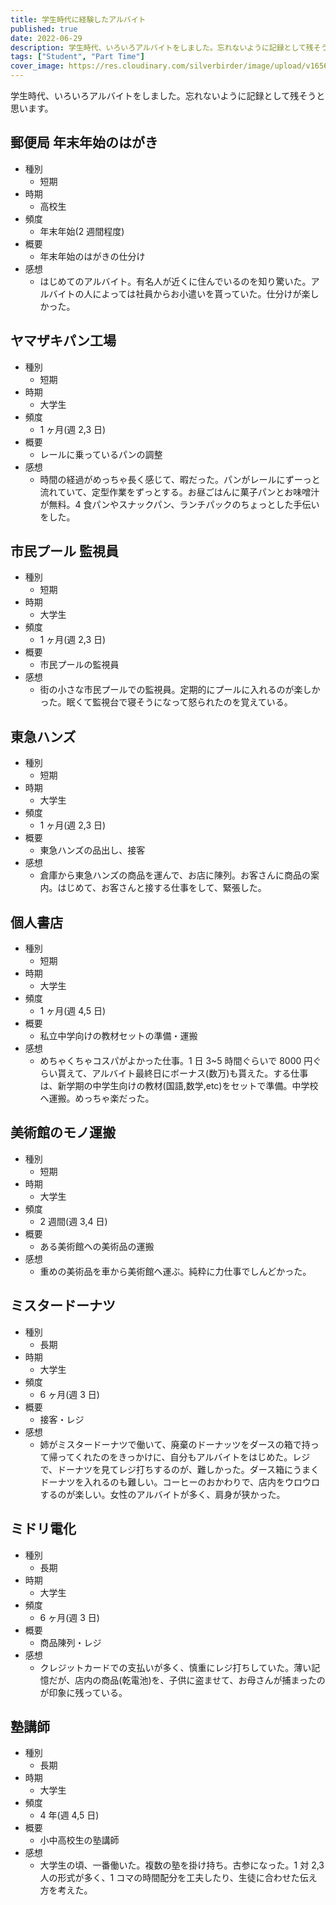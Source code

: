 ```yaml
---
title: 学生時代に経験したアルバイト
published: true
date: 2022-06-29
description: 学生時代、いろいろアルバイトをしました。忘れないように記録として残そうと思います。
tags: ["Student", "Part Time"]
cover_image: https://res.cloudinary.com/silverbirder/image/upload/v1656419743/silver-birder.github.io/blog/lukas-blazek-UAvYasdkzq8-unsplash.jpg
---
```


学生時代、いろいろアルバイトをしました。忘れないように記録として残そうと思います。

## 郵便局 年末年始のはがき

- 種別
  - 短期
- 時期
  - 高校生
- 頻度
  - 年末年始(2 週間程度)
- 概要
  - 年末年始のはがきの仕分け
- 感想
  - はじめてのアルバイト。有名人が近くに住んでいるのを知り驚いた。アルバイトの人によっては社員からお小遣いを貰っていた。仕分けが楽しかった。

## ヤマザキパン工場

- 種別
  - 短期
- 時期
  - 大学生
- 頻度
  - 1 ヶ月(週 2,3 日)
- 概要
  - レールに乗っているパンの調整
- 感想
  - 時間の経過がめっちゃ長く感じて、暇だった。パンがレールにずーっと流れていて、定型作業をずっとする。お昼ごはんに菓子パンとお味噌汁が無料。4 食パンやスナックパン、ランチパックのちょっとした手伝いをした。

## 市民プール 監視員

- 種別
  - 短期
- 時期
  - 大学生
- 頻度
  - 1 ヶ月(週 2,3 日)
- 概要
  - 市民プールの監視員
- 感想
  - 街の小さな市民プールでの監視員。定期的にプールに入れるのが楽しかった。眠くて監視台で寝そうになって怒られたのを覚えている。

## 東急ハンズ

- 種別
  - 短期
- 時期
  - 大学生
- 頻度
  - 1 ヶ月(週 2,3 日)
- 概要
  - 東急ハンズの品出し、接客
- 感想
  - 倉庫から東急ハンズの商品を運んで、お店に陳列。お客さんに商品の案内。はじめて、お客さんと接する仕事をして、緊張した。

## 個人書店

- 種別
  - 短期
- 時期
  - 大学生
- 頻度
  - 1 ヶ月(週 4,5 日)
- 概要
  - 私立中学向けの教材セットの準備・運搬
- 感想
  - めちゃくちゃコスパがよかった仕事。1 日 3~5 時間ぐらいで 8000 円ぐらい貰えて、アルバイト最終日にボーナス(数万)も貰えた。する仕事は、新学期の中学生向けの教材(国語,数学,etc)をセットで準備。中学校へ運搬。めっちゃ楽だった。

## 美術館のモノ運搬

- 種別
  - 短期
- 時期
  - 大学生
- 頻度
  - 2 週間(週 3,4 日)
- 概要
  - ある美術館への美術品の運搬
- 感想
  - 重めの美術品を車から美術館へ運ぶ。純粋に力仕事でしんどかった。

## ミスタードーナツ

- 種別
  - 長期
- 時期
  - 大学生
- 頻度
  - 6 ヶ月(週 3 日)
- 概要
  - 接客・レジ
- 感想
  - 姉がミスタードーナツで働いて、廃棄のドーナッツをダースの箱で持って帰ってくれたのをきっかけに、自分もアルバイトをはじめた。レジで、ドーナツを見てレジ打ちするのが、難しかった。ダース箱にうまくドーナツを入れるのも難しい。コーヒーのおかわりで、店内をウロウロするのが楽しい。女性のアルバイトが多く、肩身が狭かった。

## ミドリ電化

- 種別
  - 長期
- 時期
  - 大学生
- 頻度
  - 6 ヶ月(週 3 日)
- 概要
  - 商品陳列・レジ
- 感想
  - クレジットカードでの支払いが多く、慎重にレジ打ちしていた。薄い記憶だが、店内の商品(乾電池)を、子供に盗ませて、お母さんが捕まったのが印象に残っている。

## 塾講師

- 種別
  - 長期
- 時期
  - 大学生
- 頻度
  - 4 年(週 4,5 日)
- 概要
  - 小中高校生の塾講師
- 感想
  - 大学生の頃、一番働いた。複数の塾を掛け持ち。古参になった。1 対 2,3 人の形式が多く、1 コマの時間配分を工夫したり、生徒に合わせた伝え方を考えた。

